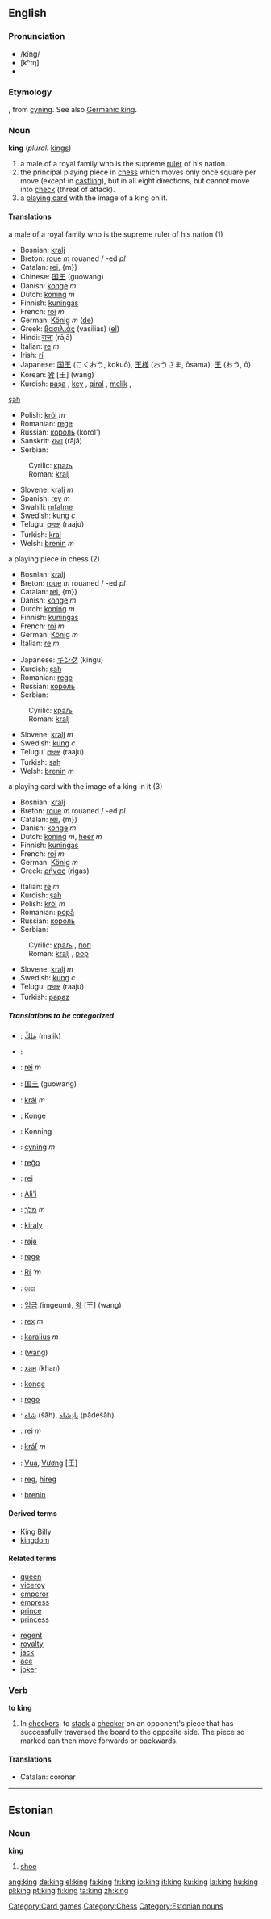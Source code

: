 {{See|King}}
{{wikipedia}}
==English==

{{rank|women|cried|general|360|king|nature|answered|thousand}}

===Pronunciation===
*/kĭng/
*[kʰɪŋ]
*{{audio|en-us-king.ogg|Audio (US)}}

===Etymology===
{{ME.}}, from {{OE.}} [[cyning]]. See also [[w:Germanic king|Germanic king]].

===Noun===
'''king'''  (''plural:'' [[kings]])
#a male of a royal family who is the supreme [[ruler]] of his nation.
#the principal playing piece in [[chess]] which moves only once square per move (except in [[castling]]), but in all eight directions, but cannot move into [[check]] (threat of attack).
#a [[playing card]] with the image of a king on it.

====Translations====
;a male of a royal family who is the supreme ruler of his nation (1)
{{top}}
*Bosnian: [[kralj#Bosnian|kralj]] {{m}}
*Breton: [[roue]] ''m'' rouaned / -ed ''pl''
*Catalan: [[rei]], {m}}
*Chinese:  [[国王]] (guowang)
*Danish: [[konge]] ''m''
*Dutch: [[koning]] ''m''
*Finnish: [[kuningas]]
*French: [[roi]] ''m''
*German: [[König]] ''m'' ([[:de:König|de]])
*Greek: [[βασιλιάς]] (vasilias) ([[:el:Βασιλιάς|el]])
*Hindi: [[राजा]] (rājā)
*Italian: [[re]] ''m''
*Irish: [[rí]]
*Japanese: [[国王]] (こくおう, kokuō), [[王様]] (おうさま, ōsama), [[王]] (おう, ō)
*Korean: [[왕]] [王] (wang)
*Kurdish: [[paşa]] {{m}}, [[key]] {{m}}, [[qiral]] {{m}}, [[melik]] {{m}}, {{mid}}
[[şah]] {{m}}
*Polish: [[król]] ''m''
*Romanian: [[rege]]
*Russian: [[король]] (korol') {{m}}
*Sanskrit: [[राजा]] (rājā)
*Serbian:
:Cyrilic: [[краљ#Serbian|краљ]] {{m}}
:Roman: [[kralj#Serbian|kralj]] {{m}}
*Slovene: [[kralj]] ''m''
*Spanish: [[rey]] ''m''
*Swahili: [[mfalme]]
*Swedish: [[kung]] ''c''
*Telugu: [[రాజు]] (raaju)
*Turkish: [[kral]]
*Welsh: [[brenin]] ''m''
{{bottom}}

;a playing piece in chess (2)
{{top}}
*Bosnian: [[kralj#Bosnian|kralj]] {{m}}
*Breton: [[roue]] ''m'' rouaned / -ed ''pl''
*Catalan: [[rei]], {m}}
*Danish: [[konge]] ''m''
*Dutch: [[koning]] ''m''
*Finnish: [[kuningas]]
*French: [[roi]] ''m''
*German: [[König]] ''m''
*Italian: [[re]] ''m''
{{mid}}
*Japanese: [[キング]] (kingu)
*Kurdish: [[şah]] {{m}}
*Romanian: [[rege]]
*Russian: [[король]] {{m}}
*Serbian:
:Cyrilic: [[краљ#Serbian|краљ]] {{m}}
:Roman: [[kralj#Serbian|kralj]] {{m}}
*Slovene: [[kralj]] ''m''
*Swedish: [[kung]] ''c''
*Telugu: [[రాజు]] (raaju)
*Turkish: [[şah]]
*Welsh: [[brenin]] ''m''
{{bottom}}

;a playing card with the image of a king in it (3)
{{top}}
*Bosnian: [[kralj#Bosnian|kralj]] {{m}}
*Breton: [[roue]] ''m'' rouaned / -ed ''pl''
*Catalan: [[rei]], {m}}
*Danish: [[konge]] ''m''
*Dutch: [[koning]] ''m'', [[heer]] ''m''
*Finnish: [[kuningas]]
*French: [[roi]] ''m''
*German: [[König]] ''m''
*Greek: [[ρήγας]] (rigas)
{{mid}}
*Italian: [[re]] ''m''
*Kurdish: [[şah]] {{m}}
*Polish: [[król]] ''m''
*Romanian: [[popă]]
*Russian: [[король]] {{m}}
*Serbian:
:Cyrilic: [[краљ#Serbian|краљ]] {{m}}, [[поп#Serbian|поп]] {{m}}
:Roman: [[kralj#Serbian|kralj]] {{m}}, [[pop#Serbian|pop]] {{m}}
*Slovene: [[kralj]] ''m''
*Swedish: [[kung]] ''c''
*Telugu: [[రాజు]] (raaju)
*Turkish: [[papaz]]
{{bottom}}

=====Translations to be categorized=====
{{checktrans}}

*{{ttbc|Arabic}}: [[مَلِكٌ]] (malik)
*{{ttbc|Capeverdean Crioulo}}: 
*{{ttbc|Badiu}}: [[rei]] ''m''
*{{ttbc|Chinese}}: [[国王]] (guowang)
*{{ttbc|Czech}}: [[král]] ''m''
*{{ttbc|Danish}}: Konge
*{{ttbc|Old Danish}}: Konning
*{{ttbc|Old English}}: [[cyning]] ''m''
*{{ttbc|Esperanto}}: [[reĝo]]
*{{ttbc|Irish}}: [[rei]]
*{{ttbc|Hawaiian}}: [[Ali'i]]
*{{ttbc|Hebrew}}: [[מלך]] ''m''
*{{ttbc|Hungarian}}: [[király]]
*{{ttbc|Indonesian}}: [[raja]]
*{{ttbc|Interlingua}}: [[rege]]
*{{ttbc|Irish}}: [[Rí]] '''m''
*{{ttbc|Kannada}}: [[ರಾಜ]]
*{{ttbc|Korean}}: [[임금]] (imgeum), [[왕]] [王] (wang)
*{{ttbc|Latin}}: [[rex]] ''m''
*{{ttbc|Lithuanian}}: [[karalius]] ''m''
*{{ttbc|Manchu}}: ([[wang]])
*{{ttbc|Mongolian}}: [[хан]] (khan)
*{{ttbc|Norwegian}}: [[konge]]
*{{ttbc|Novial}}: [[rego]]
*{{ttbc|Persian}}: [[شاه]] (šāh), [[پادِشاه]] (pādešāh)
*{{ttbc|Portuguese}}: [[rei]] ''m''
*{{ttbc|Slovak}}: [[kráľ]] ''m''
*{{ttbc|Vietnamese}}: [[Vua]], [[Vương]] [王]
*{{ttbc|Volapük}}: [[reg]], [[hireg]]
*{{ttbc|Welsh}}: [[brenin]]

====Derived terms====
*[[King Billy]]
*[[kingdom]]

====Related terms====
{{top2}}
*[[queen]]
*[[viceroy]]
*[[emperor]]
*[[empress]]
*[[prince]]
*[[princess]]
{{mid2}}
*[[regent]]
*[[royal]]ty
*[[jack]]
*[[ace]]
*[[joker]]
{{bottom}}

===Verb===
'''to king'''
# {{transitive}} In [[checkers]]: to [[stack]] a [[checker]] on an opponent's piece that has successfully traversed the board to the opposite side.  The piece so marked can then move forwards or backwards.

====Translations====
* Catalan: coronar

[[Category:Card games]]
[[Category:Chess]]

----
==Estonian==

===Noun===
'''king'''

# [[shoe]]

[[Category:Estonian nouns]]

[[ang:king]]
[[de:king]]
[[el:king]]
[[fa:king]]
[[fr:king]]
[[io:king]]
[[it:king]]
[[ku:king]]
[[la:king]]
[[hu:king]]
[[pl:king]]
[[pt:king]]
[[fi:king]]
[[ta:king]]
[[zh:king]]